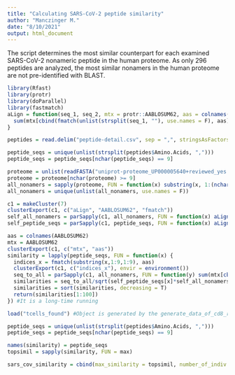 ```yaml
---
title: "Calculating SARS-CoV-2 peptide similarity"
author: "Manczinger M."
date: "8/10/2021"
output: html_document
---
```


The script determines the most similar counterpart for each examined SARS-CoV-2 nonameric peptide in the human proteome. As only 296 peptides are analyzed, the most similar nonamers in the human proteome are not pre-identified with BLAST.

```r
library(Rfast)
library(protr)
library(doParallel)
library(fastmatch)
aLign = function(seq_1, seq_2, mtx = protr::AABLOSUM62, aas = colnames(protr::AABLOSUM62)) {
  sum(mtx[cbind(fmatch(unlist(strsplit(seq_1, ""), use.names = F), aas), fmatch(unlist(strsplit(seq_2, ""), use.names = F), aas))])
}
```


```r
peptides = read.delim("peptide-detail.csv", sep = ",", stringsAsFactors = F) #the file was downloaded from https://adaptivepublic.blob.core.windows.net/publishedproject-supplements/covid-2020/ImmuneCODE-MIRA-Release002.zip. The file can be downloaded from Mendeley Data (dx.doi.org/10.17632/63xr979845.1).

peptide_seqs = unique(unlist(strsplit(peptides$Amino.Acids, ",")))
peptide_seqs = peptide_seqs[nchar(peptide_seqs) == 9]

proteome = unlist(readFASTA("uniprot-proteome_UP000005640+reviewed_yes.fasta")) #The file can be downloaded from Mendeley Data (dx.doi.org/10.17632/63xr979845.1).
proteome = proteome[nchar(proteome) >= 9]
all_nonamers = sapply(proteome, FUN = function(x) substring(x, 1:(nchar(x) - 8), 9 : nchar(x)))
all_nonamers = unique(unlist(all_nonamers, use.names = F))

c1 = makeCluster(7)
clusterExport(c1, c("aLign", "AABLOSUM62", "fmatch"))
self_all_nonamers = parSapply(c1, all_nonamers, FUN = function(x) aLign(seq_1 = x, seq_2 = x))
self_peptide_seqs = parSapply(c1, peptide_seqs, FUN = function(x) aLign(seq_1 = x, seq_2 = x))

aas = colnames(AABLOSUM62)
mtx = AABLOSUM62
clusterExport(c1, c("mtx", "aas"))
similarity = lapply(peptide_seqs, FUN = function(x) {
  indices_x = fmatch(substring(x,1:9,1:9), aas)
  clusterExport(c1, c("indices_x"), envir = environment())
  seq_to_all = parSapply(c1, all_nonamers, FUN = function(y) sum(mtx[cbind(indices_x, fmatch(substring(y,1:9,1:9), aas))]))
  similarities = seq_to_all/sqrt(self_peptide_seqs[x]*self_all_nonamers)
  similarities = sort(similarities, decreasing = T)
  return(similarities[1:100])
}) #It is a long-time running

load("tcells_found") #Object is generated by the generate_data_of_cd8_repertoires.Rmd script.

peptide_seqs = unique(unlist(strsplit(peptides$Amino.Acids, ",")))
peptide_seqs = peptide_seqs[nchar(peptide_seqs) == 9]

names(similarity) = peptide_seqs
topsimil = sapply(similarity, FUN = max)

sars_cov_similarity = cbind(max_similarity = topsimil, number_of_indiv = colsums(tcells_found))
```

